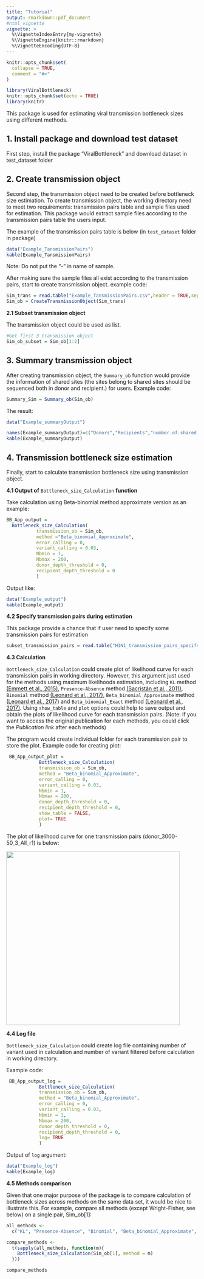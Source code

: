 ---
title: "Tutorial"
output: rmarkdown::pdf_document
#html_vignette
vignette: >
  %\VignetteIndexEntry{my-vignette}
  %\VignetteEngine{knitr::rmarkdown}
  %\VignetteEncoding{UTF-8}
---

```{r, include = FALSE}
knitr::opts_chunk$set(
  collapse = TRUE,
  comment = "#>"
)
```

```{r setup, include=FALSE}
library(ViralBottleneck)
knitr::opts_chunk$set(echo = TRUE)
library(knitr)
```



This package is used for estimating viral transmission bottleneck sizes using different methods.

## 1. Install package and download test dataset

First step, install the package "ViralBottleneck" and download dataset in test_dataset folder

## 2. Create transmission object

Second step, the transmission object need to be created before bottleneck size estimation. To create transmission object, the working directory need to meet two requirements: transmission pairs table and sample files used for estimation. This package would extract sample files according to the transmission pairs table the users input.

The example of the transmission pairs table is below (in `test_dataset` folder in package)

```{r, echo=FALSE}
data("Example_TansmissionPairs")
kable(Example_TansmissionPairs)


```

Note: Do not put the "-" in name of sample.

After making sure the sample files all exist according to the transmission pairs, start to create transmission object. example code:

```{r,results='hide',eval = FALSE}
Sim_trans = read.table("Example_TansmissionPairs.csv",header = TRUE,sep = ",") 
Sim_ob = CreateTransmissionObject(Sim_trans)
```

**2.1 Subset transmission object**

The transmission object could be used as list.

```{r,results='hide',eval = FALSE}
#Get first 3 transmission object
Sim_ob_subset = Sim_ob[1:2]
```

## 3. Summary transmission object

After creating transmission object, the `Summary_ob` function would provide the information of shared sites (the sites belong to shared sites should be sequenced both in donor and recipient.) for users. Example code:

```{r,results='hide',eval = FALSE}
Summary_Sim = Summary_ob(Sim_ob)
```

The result:

```{r, echo=FALSE}
data("Example_summaryOutput")

names(Example_summaryOutput)=c("Donors","Recipients","number.of.shared.sites")
kable(Example_summaryOutput)

```

## 4. Transmission bottleneck size estimation

Finally, start to calculate transmission bottleneck size using transmission object.

**4.1 Output of** `Bottleneck_size_Calculation` **function**

Take calculation using Beta-binomial method approximate version as an example:

```{r,results='hide',eval = FALSE,tidy=FALSE}
BB_App_output = 
  Bottleneck_size_Calculation(
           transmission_ob = Sim_ob,
           method ="Beta_binomial_Approximate",
           error_calling = 0,
           variant_calling = 0.03,
           Nbmin = 1,
           Nbmax = 200,
           donor_depth_threshold = 0,
           recipient_depth_threshold = 0 
           )
```

Output like:

```{r,echo=FALSE}
data("Example_output")
kable(Example_output)
```

**4.2 Specify transmission pairs during estimation**

This package provide a chance that if user need to specify some transmission pairs for estimation

```{r,results='hide',eval = FALSE}
subset_transmission_pairs = read.table("H1N1_transmission_pairs_specify.csv",header = TRUE,sep = ",")
```

**4.3 Calculation**

`Bottleneck_size_Calculation` could create plot of likelihood curve for each transmission pairs in working directory. However, this argument just used for the methods using maximum likelihoods estimation, including `KL` method [(Emmett et al., 2015)](https://pmc.ncbi.nlm.nih.gov/articles/PMC4339230/), `Presence-Absence` method [(Sacristán et al., 2011)](https://journals.asm.org/doi/full/10.1128/jvi.00057-11), `Binomial` method [(Leonard et al., 2017)](https://journals.asm.org/doi/10.1128/jvi.00171-17), `Beta_binomial_Approximate` method [(Leonard et al., 2017)](https://journals.asm.org/doi/10.1128/jvi.00171-17) and `Beta_binomial_Exact` method [(Leonard et al., 2017)](https://journals.asm.org/doi/10.1128/jvi.00171-17). Using `show_table` and `plot` options could help to save output and obtain the plots of likelihood curve for each transmission pairs. (Note: if you want to access the original publication for each methods, you could click the *Publication link* after each methods)

The program would create individual folder for each transmission pair to store the plot. Example code for creating plot:

```{r,results='hide',eval = FALSE,tidy=FALSE}
 BB_App_output_plot =  
            Bottleneck_size_Calculation(
            transmission_ob = Sim_ob,                          
            method = "Beta_binomial_Approximate",
            error_calling = 0,
            variant_calling = 0.03,
            Nbmin = 1,
            Nbmax = 200,
            donor_depth_threshold = 0,
            recipient_depth_threshold = 0,
            show_table = FALSE,
            plot= TRUE 
            )
```

The plot of likelihood curve for one transmission pairs (donor_3000-50_3_All_r1) is below:

![](C:/Users/Bowen Zheng/Desktop/Publication/Santa-sim/Simulated_data_plot/Validation/donor_3000-50_3_All_r1_plot/donor_3000-50_3_All_r1_Beta_binomial_Approximate_plot.png){width="457"}

**4.4 Log file**

`Bottleneck_size_Calculation` could create log file containing number of variant used in calculation and number of variant filtered before calculation in working directory.

Example code:

```{r,results='hide',eval = FALSE,tidy=FALSE}
 BB_App_output_log =  
            Bottleneck_size_Calculation(
            transmission_ob = Sim_ob,                          
            method = "Beta_binomial_Approximate",
            error_calling = 0,
            variant_calling = 0.03,
            Nbmin = 1,
            Nbmax = 200,
            donor_depth_threshold = 0,
            recipient_depth_threshold = 0,
            log= TRUE 
            )

```

Output of `log` argument:

```{r,echo=FALSE}
data("Example_log")
kable(Example_log)
```
 **4.5 Methods comparison**
 
 Given that one major purpose of the package is to compare calculation of bottleneck sizes
 across methods on the same data set, it would be nice to illustrate this. For example, compare
 all methods (except Wright-Fisher, see below) on a single pair, Sim_ob[1]:

```{r,results='hide',eval = FALSE,tidy=FALSE}
all_methods <-
  c("KL", "Presence-Absence", "Binomial", "Beta_binomial_Approximate", "Beta_binomial_Exact") 

compare_methods <-
  t(sapply(all_methods, function(m){
    Bottleneck_size_Calculation(Sim_ob[1], method = m)
  }))

compare_methods

```

